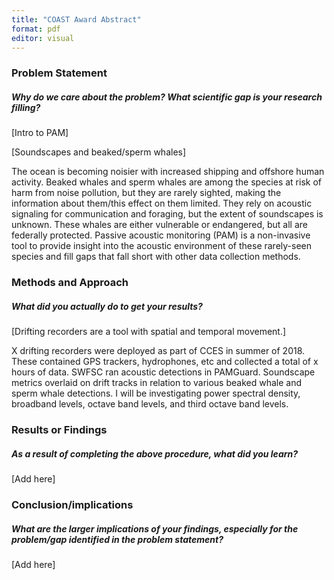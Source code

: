 ```yaml
---
title: "COAST Award Abstract"
format: pdf
editor: visual
---
```


### Problem Statement

##### Why do we care about the problem? What scientific gap is your research filling?

\[Intro to PAM\]

\[Soundscapes and beaked/sperm whales\]

The ocean is becoming noisier with increased shipping and offshore human activity. Beaked whales and sperm whales are among the species at risk of harm from noise pollution, but they are rarely sighted, making the information about them/this effect on them limited. They rely on acoustic signaling for communication and foraging, but the extent of soundscapes is unknown. These whales are either vulnerable or endangered, but all are federally protected. Passive acoustic monitoring (PAM) is a non-invasive tool to provide insight into the acoustic environment of these rarely-seen species and fill gaps that fall short with other data collection methods.

### Methods and Approach

##### What did you actually do to get your results?

\[Drifting recorders are a tool with spatial and temporal movement.\]

X drifting recorders were deployed as part of CCES in summer of 2018. These contained GPS trackers, hydrophones, etc and collected a total of x hours of data. SWFSC ran acoustic detections in PAMGuard. Soundscape metrics overlaid on drift tracks in relation to various beaked whale and sperm whale detections. I will be investigating power spectral density, broadband levels, octave band levels, and third octave band levels.

### Results or Findings

##### As a result of completing the above procedure, what did you learn?

\[Add here\]

### Conclusion/implications

##### What are the larger implications of your findings, especially for the problem/gap identified in the problem statement?

\[Add here\]
